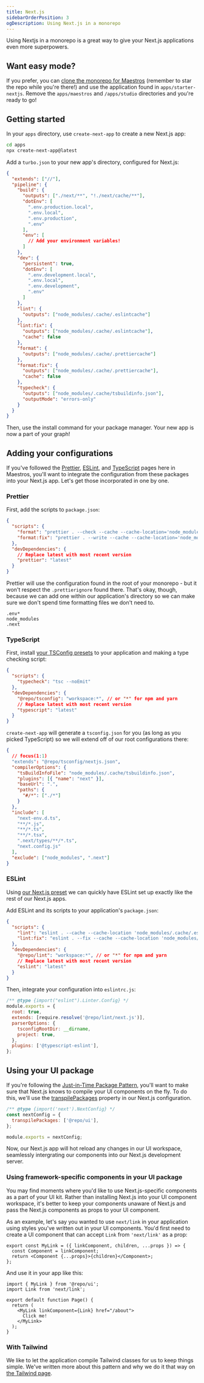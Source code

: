 ```yaml
---
title: Next.js
sidebarOrderPosition: 3
ogDescription: Using Next.js in a monorepo
---
```


Using Nextjs in a monorepo is a great way to give your Next.js applications even more superpowers.

## Want easy mode?

If you prefer, you can [clone the monorepo for Maestros](https://github.com/anthonyshew/maestros.git) (remember to star the repo while you're there!) and use the application found in `apps/starter-nextjs`. Remove the `apps/maestros` and `/apps/studio` directories and you're ready to go!

## Getting started

In your `apps` directory, use `create-next-app` to create a new Next.js app:

```bash filename="Terminal"
cd apps
npx create-next-app@latest
```

Add a `turbo.json` to your new app's directory, configured for Next.js:

```json filename="apps/my-app/turbo.json" note="Please refer to the docs at turbo.build/repo/docs/reference/configuration for details on the keys seen here."
{
  "extends": ["//"],
  "pipeline": {
    "build": {
      "outputs": ["./next/**", "!./next/cache/**"],
      "dotEnv": [
        ".env.production.local",
        ".env.local",
        ".env.production",
        ".env"
      ],
      "env": [
        // Add your environment variables!
      ]
    },
    "dev": {
      "persistent": true,
      "dotEnv": [
        ".env.development.local",
        ".env.local",
        ".env.development",
        ".env"
      ]
    },
    "lint": {
      "outputs": ["node_modules/.cache/.eslintcache"]
    },
    "lint:fix": {
      "outputs": ["node_modules/.cache/.eslintcache"],
      "cache": false
    },
    "format": {
      "outputs": ["node_modules/.cache/.prettiercache"]
    },
    "format:fix": {
      "outputs": ["node_modules/.cache/.prettiercache"],
      "cache": false
    },
    "typecheck": {
      "outputs": ["node_modules/.cache/tsbuildinfo.json"],
      "outputMode": "errors-only"
    }
  }
}
```

Then, use the install command for your package manager. Your new app is now a part of your graph!

## Adding your configurations

If you've followed the [Prettier](monorepos/guardrails/prettier), [ESLint](/monorepos/guardrails/eslint), and [TypeScript](/monorepos/guardrails/typescript) pages here in Maestros, you'll want to integrate the configuration from these packages into your Next.js app. Let's get those incorporated in one by one.

### Prettier

First, add the scripts to `package.json`:

```json filename="apps/my-app/package.json"
{
  "scripts": {
    "format": "prettier . --check --cache --cache-location='node_modules/.cache/prettiercache'",
    "format:fix": "prettier . --write --cache --cache-location='node_modules/.cache/prettiercache' --loglevel=warn"
  },
  "devDependencies": {
    // Replace latest with most recent version
    "prettier": "latest"
  }
}
```

Prettier will use the configuration found in the root of your monorepo - but it won't respect the `.prettierignore` found there. That's okay, though, because we can add one within our application's directory so we can make sure we don't spend time formatting files we don't need to.

```text filename="apps/my-app/.prettierignore"
.env*
node_modules
.next
```

### TypeScript

First, install [your TSConfig presets](/monorepos/guardrails/typescript) to your application and making a type checking script:

```json filename="apps/my-app/package.json"
{
  "scripts": {
    "typecheck": "tsc --noEmit"
  },
  "devDependencies": {
    "@repo/tsconfig": "workspace:*", // or "*" for npm and yarn
    // Replace latest with most recent version
    "typescript": "latest"
  }
}
```

`create-next-app` will generate a `tsconfig.json` for you (as long as you picked TypeScript) so we will extend off of our root configurations there:

```json filename="apps/my-app/tsconfig.json"
{
  // focus(1:1)
  "extends": "@repo/tsconfig/nextjs.json",
  "compilerOptions": {
    "tsBuildInfoFile": "node_modules/.cache/tsbuildinfo.json",
    "plugins": [{ "name": "next" }],
    "baseUrl": ".",
    "paths": {
      "#/*": ["./*"]
    }
  },
  "include": [
    "next-env.d.ts",
    "**/*.js",
    "**/*.ts",
    "**/*.tsx",
    ".next/types/**/*.ts",
    "next.config.js"
  ],
  "exclude": ["node_modules", ".next"]
}
```

### ESLint

Using [our Next.js preset](/monorepos/guardrails/eslint#creating-presets) we can quickly have ESLint set up exactly like the rest of our Next.js apps.

Add ESLint and its scripts to your application's `package.json`:

```json filename="apps/my-app/package.json"
{
  "scripts": {
    "lint": "eslint . --cache --cache-location 'node_modules/.cache/.eslintcache' --max-warnings 0",
    "lint:fix": "eslint . --fix --cache --cache-location 'node_modules/.cache/.eslintcache' --max-warnings 0"
  },
  "devDependencies": {
    "@repo/lint": "workspace:*", // or "*" for npm and yarn
    // Replace latest with most recent version
    "eslint": "latest"
  }
}
```

Then, integrate your configuration into `eslintrc.js`:

```js filename="apps/my-app/eslintrc.js" note="If you're not using TypeScript, you can remove parserOptions and plugins."
/** @type {import("eslint").Linter.Config} */
module.exports = {
  root: true,
  extends: [require.resolve('@repo/lint/next.js')],
  parserOptions: {
    tsconfigRootDir: __dirname,
    project: true,
  },
  plugins: ['@typescript-eslint'],
};
```

## Using your UI package

If you're following the [Just-in-Time Package Pattern](/monorepos/packaging/jit), you'll want to make sure that Next.js knows to compile your UI components on the fly. To do this, we'll use the [transpilePackages](https://nextjs.org/docs/app/api-reference/next-config-js/transpilePackages) property in our Next.js configuration.

```js filename="next.config.js"
/** @type {import('next').NextConfig} */
const nextConfig = {
  transpilePackages: ['@repo/ui'],
};

module.exports = nextConfig;
```

Now, our Next.js app will hot reload any changes in our UI workspace, seamlessly intergrating our components into our Next.js development server.

### Using framework-specific components in your UI package

You may find moments where you'd like to use Next.js-specific components as a part of your UI kit. Rather than installing Next.js into your UI component workspace, it's better to keep your components unaware of Next.js and pass the Next.js components as props to your UI component.

As an example, let's say you wanted to use `next/link` in your application using styles you've written out in your UI components. You'd first need to create a UI component that can accept `Link` from `'next/link'` as a prop:

```tsx filename="packages/ui/src/MyLink.ts"
export const MyLink = ({ linkComponent, children, ...props }) => {
  const Component = linkComponent;
  return <Component {...props}>{children}</Component>;
};
```

And use it in your app like this:

```tsx filename="apps/my-app/app/page.tsx"
import { MyLink } from '@repo/ui';
import Link from 'next/link';

export default function Page() {
  return (
    <MyLink linkComponent={Link} href="/about">
      Click me!
    </MyLink>
  );
}
```

### With Tailwind

We like to let the application compile Tailwind classes for us to keep things simple. We've written more about this pattern and why we do it that way on [the Tailwind page](/monorepos/tools/tailwind).
